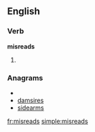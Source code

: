 ==English==

===Verb===
'''misreads'''

# {{third-person singular of|[[misread]]}}

===Anagrams===
* {{alphagram|adeimrss}}
* [[damsires#English|damsires]]
* [[sidearms#English|sidearms]]

[[fr:misreads]]
[[simple:misreads]]